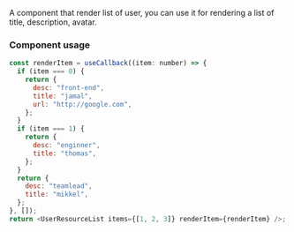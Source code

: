 
<Meta title="Components/User/UserResourceList" />

A component that render list of user, you can use it for rendering a list of title, description, avatar.

### Component usage

```js
const renderItem = useCallback((item: number) => {
  if (item === 0) {
    return {
      desc: "front-end",
      title: "jamal",
      url: "http://google.com",
    };
  }
  if (item === 1) {
    return {
      desc: "enginner",
      title: "thomas",
    };
  }
  return {
    desc: "teamlead",
    title: "mikkel",
  };
}, []);
return <UserResourceList items={[1, 2, 3]} renderItem={renderItem} />;
```
